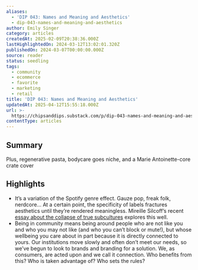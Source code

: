 ```yaml
---
aliases:
  - 'DIP 043: Names and Meaning and Aesthetics'
  - dip-043-names-and-meaning-and-aesthetics
author: Emily Singer
category: articles
createdAt: 2025-02-09T20:38:36.000Z
lastHighlightedOn: 2024-03-12T13:02:01.320Z
publishedOn: 2024-03-07T00:00:00.000Z
source: reader
status: seedling
tags:
  - community
  - ecommerce
  - favorite
  - marketing
  - retail
title: 'DIP 043: Names and Meaning and Aesthetics'
updatedAt: 2025-04-12T15:55:18.000Z
url: >-
  https://chipsanddips.substack.com/p/dip-043-names-and-meaning-and-aesthetics?utm_source=post-email-title&publication_id=6324&post_id=142396823&utm_campaign=email-post-title&isFreemail=true&r=og9hp&triedRedirect=true&utm_medium=email
contentType: articles
---
```

## Summary

Plus, regenerative pasta, bodycare goes niche, and a Marie Antoinette-core crate cover

## Highlights

- It’s a variation of the Spotify genre effect. Gauze pop, freak folk, nerdcore… At a certain point, the specificity of labels fractures aesthetics until they’re rendered meaningless. Mireille Silcoff’s recent [essay about the collapse of true subcultures](https://www.nytimes.com/2024/02/21/magazine/aesthetics-tiktok-teens.html?unlocked_article_code=1.aU0.V5Yg.mLTOCaGlf3wN&smid=url-share) explores this well.
- Being in community means being around people who are not like you and who you may not like (and who you can’t block or mute!), but whose wellbeing you care about in part because it is directly connected to yours.
  Our institutions move slowly and often don’t meet our needs, so we’ve begun to look to brands and branding for a solution.
  We, as consumers, are acted upon and we call it connection.
  Who benefits from this? Who is taken advantage of? Who sets the rules?
